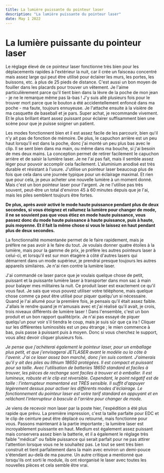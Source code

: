 ```yaml
---
title: La lumière puissante du pointeur laser
description: "La lumière puissante du pointeur laser"
date: May 1 2022
---
```


# La lumière puissante du pointeur laser

Le réglage élevé de ce pointeur laser fonctionne très bien pour les déplacements rapides à l'extérieur la nuit, car il crée un faisceau concentré mais assez large qui peut être utilisé pour éclairer les murs, les portes, les buissons, etc. à plus de 25 pieds de distance. C'est aussi un bon moyen de fouiller dans les placards pour trouver un vêtement. Je l'aime particulièrement parce qu'il tient bien dans la lèvre de la poche de mon jean - je ne le remarque même pas là-bas ! J'y suis allé plusieurs fois pour le trouver mort parce que le bouton a été accidentellement enfoncé dans ma poche - ma faute, toujours ennuyeuse. Je l'attache ensuite à la visière de ma casquette de baseball et je pars. Super achat, je recommande vivement. Et le plus brillant étant assez puissant pour éclairer suffisamment bien une scène pour que je puisse soigner un patient.

Les modes fonctionnent bien et il est assez facile de les parcourir, bien qu'il n'y ait pas de fonction de mémoire. De plus, le capuchon arrière est un peu haut lorsqu'il est dans la poche, donc j'ai monté un peu plus bas avec le clip. Il se sent bien dans ma main, ou même dans ma bouche, si j'ai besoin de mes deux mains. La conception permet de retirer facilement le capuchon arrière et de saisir la lumière laser. Je ne l'ai pas fait, mais il semble assez léger pour pouvoir accomplir cela facilement. L'aluminium anodisé est très durable et résistant à l'usure. J'utilise un pointeur laser beaucoup plus de fois que cela dans une journée typique pour un éclairage maximal. Et rien que pour cela, je peux acheter une nouvelle lumière à un moment donné. Mais c'est un bon pointeur laser pour l'argent. Je ne l'utilise pas très souvent, peut-être un total d'environ 45 à 60 minutes depuis que je l'ai, mais les piles semblent toujours être fortes.

**De plus, après avoir activé le mode haute puissance pendant plus de deux secondes, si vous éteignez et rallumez la lumière pour changer de mode, il ne se souvient pas que vous étiez en mode haute puissance, vous passez donc du mode haute puissance à haute puissance, puis à haute, puis moyenne. Et il fait la même chose si vous le laissez en haut pendant plus de deux secondes.**

La fonctionnalité momentanée permet de le faire rapidement, mais je préfère ne pas avoir à le faire du tout. Je voulais donner quatre étoiles à la lumière, mais pour la gamme de prix, je préfère les autres pointeurs laser à celui-ci, et lorsqu'il est sur mon étagère à côté d'autres lasers qui démarrent dans un mode supérieur, je prendrai presque toujours les autres appareils similaires. Je n'ai rien contre la lumière laser.

J'ai commandé ce laser parce que je voulais quelque chose de petit, puissant et la puissante lumière laser à transporter dans mon sac à main pour balayer mes militaires la nuit. Ce produit laser est exactement ce qu'il vous faut. Je sais que vous pouvez utiliser votre téléphone, mais quelque chose comme ça peut être utilisé pour piquer quelqu'un si nécessaire. Quand je l'ai allumé pour la première fois, je pensais qu'il était assez faible. J'allais le rendre quand je m'amusais avec et j'ai réalisé qu'il avait, je crois, trois niveaux différents de lumière laser ! Dans l'ensemble, c'est un bon produit et un bon rapport qualité/prix. Je n'ai pas essayé de piquer quelqu'un pour voir s'il tiendra le coup, mais je suis sûr que ça ira ! Cliquer sur les différentes luminosités est un peu étrange ; le mien commence à bas, puis passe à puissant puis à moyen. Donc si vous cherchez le support, vous allez devoir cliquer plusieurs fois.

*Je pense que j'achèterai également le pointeur laser, pour un emballage plus petit, et que j'envisagerai JETLASER avant le modèle ou la côte à l'avenir. J'ai ce laser assez bon marché, donc j'en suis content. J'aimerais qu'il y ait des piles au lithium 18650 protégées. Il est compact et puissant pour sa taille. Avec l'utilisation de batteries 18650 standard et faciles à trouver, les pièces de rechange sont faciles à trouver et à emballer. Il est lumineux, robuste et le clip est réversible. Cependant, le point négatif est de taille : l'interrupteur momentané est TRÈS sensible. Il suffit d'appuyer légèrement dessus pour activer les différents modes d'éclairage. Le fonctionnement du pointeur laser est votre tarif standard en appuyant et en relâchant l'interrupteur à bascule à l'arrière pour changer de mode.*

Je viens de recevoir mon laser par la poste hier, l'expédition a été plus rapide que prévu. La première impression, c'est la taille parfaite pour EDC et le clip de ceinture peut être déplacé ou retourné, mais fonctionne pour vous. Passons maintenant à la partie importante ; la lumière laser est incroyablement puissante en haut. Medium est également assez puissant mais conservera assez bien la batterie, et il a également le réglage très faible "médical" ou faible puissance qui serait parfait pour ne pas attirer l'attention lorsque vous ne le souhaitez pas. Le tout se sent très bien construit et tient parfaitement dans la main avec environ un demi-pouce s'étendant au-delà de ma paume. Un autre critique a mentionné que lorsqu'ils ont sorti le module, ils ont réorganisé le laser avec toutes les nouvelles pièces et cela semble être vrai.
